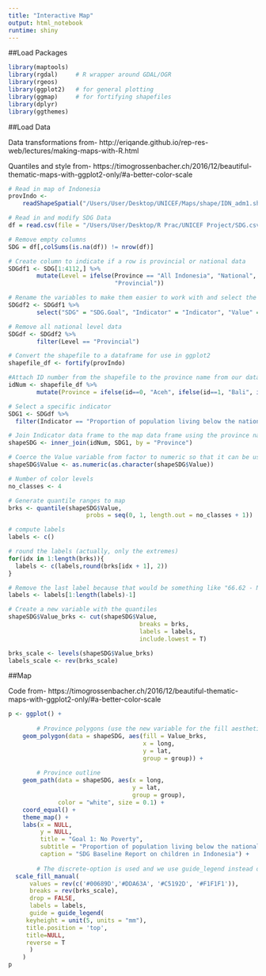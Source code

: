 ```yaml
---
title: "Interactive Map"
output: html_notebook
runtime: shiny
---
```


##Load Packages
```r
library(maptools)
library(rgdal)     # R wrapper around GDAL/OGR
library(rgeos)
library(ggplot2)   # for general plotting
library(ggmap)     # for fortifying shapefiles
library(dplyr)
library(ggthemes)
```

##Load Data

Data transformations from- http://eriqande.github.io/rep-res-web/lectures/making-maps-with-R.html

Quantiles  and style from- https://timogrossenbacher.ch/2016/12/beautiful-thematic-maps-with-ggplot2-only/#a-better-color-scale

```r
# Read in map of Indonesia
provIndo <- 
    readShapeSpatial("/Users/User/Desktop/UNICEF/Maps/shape/IDN_adm1.shp")

# Read in and modify SDG Data
df = read.csv(file = "/Users/User/Desktop/R Prac/UNICEF Project/SDG.csv", sep=",")

# Remove empty columns
SDG = df[,colSums(is.na(df)) != nrow(df)]

# Create column to indicate if a row is provincial or national data
SDGdf1 <- SDG[1:4112,] %>%
        mutate(Level = ifelse(Province == "All Indonesia", "National", 
                              "Provincial"))

# Rename the variables to make them easier to work with and select the ones that apply to our needs
SDGdf2 <- SDGdf1 %>%
        select("SDG" = "SDG.Goal", "Indicator" = "Indicator", "Value" = "Value", "Level" = "Level", "Province" = "Province", "Age" = "Age.Range..i.e..0.24.M..15.60.Y.", "Year" = "Year", "Source" = "Source")

# Remove all national level data
SDGdf <- SDGdf2 %>%
        filter(Level == "Provincial")

# Convert the shapefile to a dataframe for use in ggplot2
shapefile_df <- fortify(provIndo)

#Attach ID number from the shapefile to the province name from our data set 
idNum <- shapefile_df %>% 
        mutate(Province = ifelse(id==0, "Aceh", ifelse(id==1, "Bali", ifelse(id==3, "Banten", ifelse(id==4, "Bengkulu", ifelse(id==33, "DI Yogyakarta", ifelse(id==7, "DKI Jakarta", ifelse(id==5, "Gorontalo", ifelse(id==8, "Jambi", ifelse(id==9, "Jawa Barat", ifelse(id==10, "Jawa Tengah", ifelse(id==11, "Jawa Timur", ifelse(id==12, "Kalimantan Barat", ifelse(id==13, "Kalimantan Selatan", ifelse(id==14, "Kalimantan Tengah", ifelse(id==15, "Kalimantan Timur", ifelse(id==16, "Kalimantan Utara", ifelse(id==2, "Kepulauan Bangka Belitung", ifelse(id==17, "Kepulauan Riau", ifelse(id==18, "Lampung", ifelse(id==20, "Maluku", ifelse(id==19, "Maluku Utara", ifelse(id==21, "Nusa Tenggara Barat", ifelse(id==22, "Nusa Tenggara Timur", ifelse(id==23, "Papua", ifelse(id==6, "Papua Barat", ifelse(id==24, "Riau", ifelse(id==25, "Sulawesi Barat", ifelse(id==26, "Sulawesi Selatan", ifelse(id==27, "Sulawesi Tengah", ifelse(id==28, "Sulawesi Tenggara", ifelse(id==29, "Sulawesi Utara", ifelse(id==30, "Sumatera Barat", ifelse(id==31, "Sumatera Selatan", "Sumatera Utara"))))))))))))))))))))))))))))))))))

# Select a specific indicator
SDG1 <- SDGdf %>%
  filter(Indicator == "Proportion of population living below the national poverty line")

# Join Indicator data frame to the map data frame using the province names
shapeSDG <- inner_join(idNum, SDG1, by = "Province")

# Coerce the Value variable from factor to numeric so that it can be used in ggplot
shapeSDG$Value <- as.numeric(as.character(shapeSDG$Value))

# Number of color levels
no_classes <- 4

# Generate quantile ranges to map
brks <- quantile(shapeSDG$Value, 
                      probs = seq(0, 1, length.out = no_classes + 1))

# compute labels
labels <- c()

# round the labels (actually, only the extremes)
for(idx in 1:length(brks)){
  labels <- c(labels,round(brks[idx + 1], 2))
}

# Remove the last label because that would be something like "66.62 - NA"
labels <- labels[1:length(labels)-1]

# Create a new variable with the quantiles
shapeSDG$Value_brks <- cut(shapeSDG$Value, 
                                     breaks = brks, 
                                     labels = labels, 
                                     include.lowest = T)

brks_scale <- levels(shapeSDG$Value_brks)
labels_scale <- rev(brks_scale)
```

##Map

Code from- https://timogrossenbacher.ch/2016/12/beautiful-thematic-maps-with-ggplot2-only/#a-better-color-scale

```r
p <- ggplot() +
    
        # Province polygons (use the new variable for the fill aesthetic)
    geom_polygon(data = shapeSDG, aes(fill = Value_brks, 
                                      x = long, 
                                      y = lat, 
                                      group = group)) +
    
        # Province outline
    geom_path(data = shapeSDG, aes(x = long, 
                                   y = lat, 
                                   group = group), 
              color = "white", size = 0.1) +
    coord_equal() +
    theme_map() +
    labs(x = NULL, 
         y = NULL, 
         title = "Goal 1: No Poverty", 
         subtitle = "Proportion of population living below the national poverty line", 
         caption = "SDG Baseline Report on children in Indonesia") +
  
        # The discrete-option is used and we use guide_legend instead of guide_colourbar
  scale_fill_manual(
      values = rev(c('#00689D','#DDA63A', '#C5192D', '#F1F1F1')),
      breaks = rev(brks_scale),
      drop = FALSE,
      labels = labels,
      guide = guide_legend(
     keyheight = unit(5, units = "mm"),
     title.position = 'top',
     title=NULL, 
     reverse = T
      )
    )
p

```